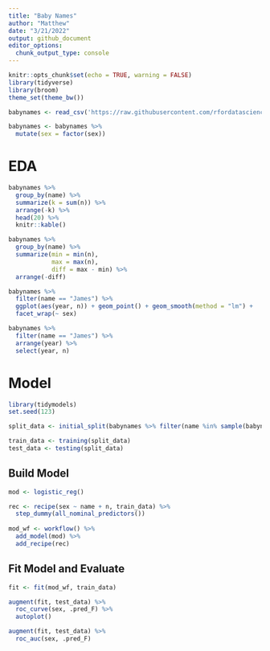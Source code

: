 ```yaml
---
title: "Baby Names"
author: "Matthew"
date: "3/21/2022"
output: github_document
editor_options: 
  chunk_output_type: console
---
```


```r
knitr::opts_chunk$set(echo = TRUE, warning = FALSE)
library(tidyverse)
library(broom)
theme_set(theme_bw())
```


```r
babynames <- read_csv('https://raw.githubusercontent.com/rfordatascience/tidytuesday/master/data/2022/2022-03-22/babynames.csv')

babynames <- babynames %>%
  mutate(sex = factor(sex))
```


# EDA
```r
babynames %>%
  group_by(name) %>%
  summarize(k = sum(n)) %>%
  arrange(-k) %>%
  head(20) %>%
  knitr::kable()
```


```r
babynames %>%
  group_by(name) %>%
  summarize(min = min(n),
            max = max(n),
            diff = max - min) %>%
  arrange(-diff)
```


```r
babynames %>%
  filter(name == "James") %>%
  ggplot(aes(year, n)) + geom_point() + geom_smooth(method = "lm") +
  facet_wrap(~ sex)

babynames %>%
  filter(name == "James") %>%
  arrange(year) %>%
  select(year, n)
```


# Model
```r
library(tidymodels)
set.seed(123)

split_data <- initial_split(babynames %>% filter(name %in% sample(babynames$name, 100)))

train_data <- training(split_data)
test_data <- testing(split_data)
```


## Build Model
```r
mod <- logistic_reg()

rec <- recipe(sex ~ name + n, train_data) %>%
  step_dummy(all_nominal_predictors()) 
  
mod_wf <- workflow() %>%
  add_model(mod) %>%
  add_recipe(rec)
```


## Fit Model and Evaluate
```r
fit <- fit(mod_wf, train_data)

augment(fit, test_data) %>%
  roc_curve(sex, .pred_F) %>%
  autoplot()

augment(fit, test_data) %>%
  roc_auc(sex, .pred_F)
```

